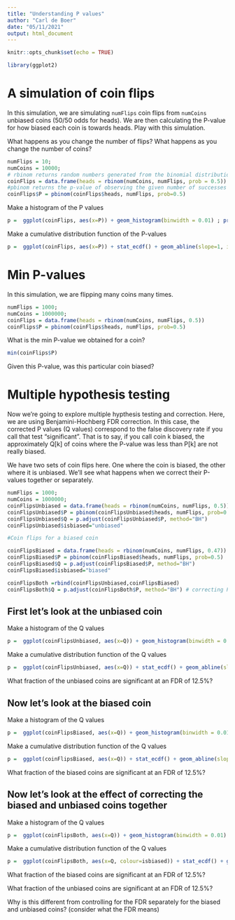 ---
title: "Understanding P values"
author: "Carl de Boer"
date: "05/11/2021"
output: html_document
---

```{r setup, include=FALSE}
knitr::opts_chunk$set(echo = TRUE)
```


```{r}
library(ggplot2)
```


# A simulation of coin flips

In this simulation, we are simulating `numFlips` coin flips from `numCoins` unbiased coins (50/50 odds for heads). We are then calculating the P-value for how biased each coin is towards heads. Play with this simulation. 

What happens as you change the number of flips? What happens as you change the number of coins?

```{r}
numFlips = 10;
numCoins = 10000;
# rbinom returns random numbers generated from the binomial distribution (e.g. coin flips), with the probability of heads=0.5
coinFlips = data.frame(heads = rbinom(numCoins, numFlips, prob = 0.5))
#pbinom returns the p-value of observing the given number of successes (e.g. heads) given however many trials (e.g. flips), and the null hypothesis probability of success (0.5 for unbiased)
coinFlips$P = pbinom(coinFlips$heads, numFlips, prob=0.5)
```

Make a histogram of the P values
```{r}
p =  ggplot(coinFlips, aes(x=P)) + geom_histogram(binwidth = 0.01) ; print(p)
```

Make a cumulative distribution function of the P-values
```{r}
p =  ggplot(coinFlips, aes(x=P)) + stat_ecdf() + geom_abline(slope=1, intercept = 0, colour="red"); print(p)

```

# Min P-values

In this simulation, we are flipping many coins many times. 

```{r}
numFlips = 1000;
numCoins = 1000000;
coinFlips = data.frame(heads = rbinom(numCoins, numFlips, 0.5))
coinFlips$P = pbinom(coinFlips$heads, numFlips, prob=0.5)
```

What is the min P-value we obtained for a coin?
```{r}
min(coinFlips$P)
```

Given this P-value, was this particular coin biased?

# Multiple hypothesis testing

Now we're going to explore multiple hypthesis testing and correction. Here, we are using Benjamini-Hochberg FDR correction. In this case, the corrected P values (Q values) correspond to the false discovery rate if you call that test "significant". That is to say, if you call coin k biased, the approximately Q[k] of coins where the P-value was less than P[k] are not really biased.

We have two sets of coin flips here. One where the coin is biased, the other where it is unbiased. We'll see what happens when we correct their P-values together or separately.

```{r}
numFlips = 1000;
numCoins = 1000000;
coinFlipsUnbiased = data.frame(heads = rbinom(numCoins, numFlips, 0.5))
coinFlipsUnbiased$P = pbinom(coinFlipsUnbiased$heads, numFlips, prob=0.5)
coinFlipsUnbiased$Q = p.adjust(coinFlipsUnbiased$P, method="BH")
coinFlipsUnbiased$isbiased="unbiased"

#Coin flips for a biased coin

coinFlipsBiased = data.frame(heads = rbinom(numCoins, numFlips, 0.47))
coinFlipsBiased$P = pbinom(coinFlipsBiased$heads, numFlips, prob=0.5)
coinFlipsBiased$Q = p.adjust(coinFlipsBiased$P, method="BH")
coinFlipsBiased$isbiased="biased"

coinFlipsBoth =rbind(coinFlipsUnbiased,coinFlipsBiased)
coinFlipsBoth$Q = p.adjust(coinFlipsBoth$P, method="BH") # correcting P-values together with B-H FDR correction

```

## First let's look at the unbiased coin

Make a histogram of the Q values
```{r}
p =  ggplot(coinFlipsUnbiased, aes(x=Q)) + geom_histogram(binwidth = 0.01) ; print(p)
```

Make a cumulative distribution function of the Q values
```{r}
p =  ggplot(coinFlipsUnbiased, aes(x=Q)) + stat_ecdf() + geom_abline(slope=1, intercept = 0, colour="red"); print(p)

```

What fraction of the unbiased coins are significant at an FDR of 12.5%?

## Now let's look at the biased coin

Make a histogram of the Q values
```{r}
p =  ggplot(coinFlipsBiased, aes(x=Q)) + geom_histogram(binwidth = 0.01) ; print(p)
```

Make a cumulative distribution function of the Q values
```{r}
p =  ggplot(coinFlipsBiased, aes(x=Q)) + stat_ecdf() + geom_abline(slope=1, intercept = 0, colour="red"); print(p)

```

What fraction of the biased coins are significant at an FDR of 12.5%?

## Now let's look at the effect of correcting the biased and unbiased coins together

Make a histogram of the Q values
```{r}
p =  ggplot(coinFlipsBoth, aes(x=Q)) + geom_histogram(binwidth = 0.01) + facet_grid(isbiased ~ .) ; print(p)
```

Make a cumulative distribution function of the Q values
```{r}
p =  ggplot(coinFlipsBoth, aes(x=Q, colour=isbiased)) + stat_ecdf() + geom_abline(slope=1, intercept = 0, colour="red"); print(p)

```

What fraction of the biased coins are significant at an FDR of 12.5%?

What fraction of the unbiased coins are significant at an FDR of 12.5%?

Why is this different from controlling for the FDR separately for the biased and unbiased coins?
(consider what the FDR means)



